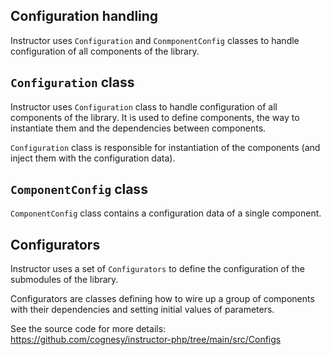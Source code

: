 ## Configuration handling

Instructor uses `Configuration` and `ConmponentConfig` classes to handle
configuration of all components of the library.


## `Configuration` class

Instructor uses `Configuration` class to handle configuration of all
components of the library. It is used to define components, the way to
instantiate them and the dependencies between components.

`Configuration` class is responsible for instantiation of the components
(and inject them with the configuration data).



## `ComponentConfig` class

`ComponentConfig` class contains a configuration data of a single component.



## Configurators

Instructor uses a set of `Configurators` to define the configuration of the
submodules of the library.

Configurators are classes defining how to wire up a group of components with their
dependencies and setting initial values of parameters.

See the source code for more details: https://github.com/cognesy/instructor-php/tree/main/src/Configs
